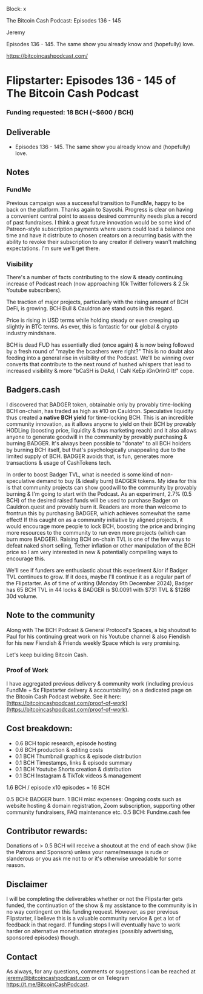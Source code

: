 Block: x

The Bitcoin Cash Podcast: Episodes 136 - 145

Jeremy

Episodes 136 - 145. The same show you already know and (hopefully) love.

https://bitcoincashpodcast.com/

# Flipstarter: Episodes 136 - 145 of The Bitcoin Cash Podcast

### Funding requested: 18 BCH (~$600 / BCH)

## Deliverable

- Episodes 136 - 145. The same show you already know and (hopefully) love.

## Notes

### FundMe

Previous campaign was a successful transition to FundMe, happy to be back on the platform. Thanks again to Sayoshi. Progress is clear on having a convenient central point to assess desired community needs plus a record of past fundraises. I think a great future innovation would be some kind of Patreon-style subscription payments where users could load a balance one time and have it distribute to chosen creators on a recurring basis with the ability to revoke their subscription to any creator if delivery wasn't matching expectations. I'm sure we'll get there.

### Visibility

There's a number of facts contributing to the slow & steady continuing increase of Podcast reach (now approaching 10k Twitter followers & 2.5k Youtube subscribers).

The traction of major projects, particularly with the rising amount of BCH DeFi, is growing. BCH Bull & Cauldron are stand outs in this regard.

Price is rising in USD terms while holding steady or even creeping up slightly in BTC terms. As ever, this is fantastic for our global & crypto industry mindshare.

BCH is dead FUD has essentially died (once again) & is now being followed by a fresh round of "maybe the bcashers were right?"  This is no doubt also feeding into a general rise in visibility of the Podcast. We'll be winning over converts that contribute to the next round of hushed whispers that lead to increased visibility & more "bCaSH is DeAd, I CaN KeEp iGnOrInG It!" cope.

## Badgers.cash

I discovered that BADGER token, obtainable only by provably time-locking BCH on-chain, has traded as high as #10 on Cauldron. Speculative liquidity thus created a **native BCH yield** for time-locking BCH. This is an incredible community innovation, as it allows anyone to yield on their BCH by provably HODLing (boosting price, liquidity & thus marketing reach) and it also allows anyone to generate goodwill in the community by provably purchasing & burning BADGER. It's always been possible to "donate" to all BCH holders by burning BCH itself, but that's psychologically unappealing due to the limited supply of BCH. BADGER avoids that, is fun, generates more transactions & usage of CashTokens tech.

In order to boost Badger TVL, what is needed is some kind of non-speculative demand to buy (& ideally burn) BADGER tokens. My idea for this is that community projects can show goodwill to the community by provably burning & I'm going to start with the Podcast. As an experiment, 2.7% (0.5 BCH) of the desired raised funds will be used to purchase Badger on Cauldron.quest and provably burn it. Readers are more than welcome to frontrun this by purchasing BADGER, which achieves somewhat the same effect! If this caught on as a community initiative by aligned projects, it would encourage more people to lock BCH, boosting the price and bringing more resources to the community to run even more projects (which can burn more BADGER). Raising BCH on-chain TVL is one of the few ways to defeat naked short selling, Tether inflation or other manipulation of the BCH price so I am very interested in new & potentially compelling ways to encourage this.

We'll see if funders are enthusiastic about this experiment &/or if Badger TVL continues to grow. If it does, maybe I'll continue it as a regular part of the Flipstarter. As of time of writing (Monday 9th December 2024), Badger has 65 BCH TVL in 44 locks & BADGER is $0.0091 with $731 TVL & $1288 30d volume.

## Note to the community

Along with The BCH Podcast & General Protocol's Spaces, a big shoutout to Paul for his continuing great work on his Youtube channel & also Fiendish for his new Fiendish & Friends weekly Space which is very promising.

Let's keep building Bitcoin Cash.

### Proof of Work

I have aggregated previous delivery & community work (including previous FundMe + 5x Flipstarter delivery & accountability) on a dedicated page on the Bitcoin Cash Podcast website. See it here: [https://bitcoincashpodcast.com/proof-of-work](https://bitcoincashpodcast.com/proof-of-work).

## Cost breakdown:

- 0.6 BCH topic research, episode hosting
- 0.6 BCH production & editing costs
- 0.1 BCH Thumbnail graphics & episode distribution
- 0.1 BCH Timestamps, links & episode summary
- 0.1 BCH Youtube Shorts creation & distribution
- 0.1 BCH Instagram & TikTok videos & management

1.6 BCH / episode
x10 episodes = 16 BCH

0.5 BCH: BADGER burn.
1 BCH misc expenses: Ongoing costs such as website hosting & domain registration, Zoom subscription, supporting other community fundraisers, FAQ maintenance etc.
0.5 BCH: Fundme.cash fee

## Contributor rewards:

Donations of > 0.5 BCH will receive a shoutout at the end of each show (like the Patrons and Sponsors) unless your name/message is rude or slanderous or you ask me not to or it's otherwise unreadable for some reason.

## Disclaimer

I will be completing the deliverables whether or not the Flipstarter gets funded, the continuation of the show & my assistance to the community is in no way contingent on this funding request. However, as per previous Flipstarter, I believe this is a valuable community service & get a lot of feedback in that regard. If funding stops I will eventually have to work harder on alternative monetisation strategies (possibly advertising, sponsored episodes) though.

## Contact

As always, for any questions, comments or suggestions I can be reached at jeremy@bitcoincashpodcast.com or on Telegram https://t.me/BitcoinCashPodcast.
